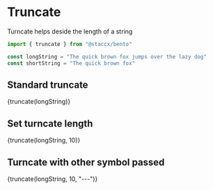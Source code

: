 
<Meta title="Formatting|Truncate" component={truncate}/>

# Truncate
Turncate helps deside the length of a string

```javascript
import { truncate } from "@staccx/bento"
```
```javascript
const longString = "The quick brown fox jumps over the lazy dog"
const shortString = "The quick brown fox"
```

## Standard truncate


<Preview>
  <Story name="Standard">
   <p>{truncate(longString)}</p>
  </Story>
</Preview>

## Set turncate length 

<Preview>
  <Story name="Set length">
   <p>{truncate(longString, 10)}</p>
  </Story>
</Preview>


## Turncate with other symbol passed

<Preview>
  <Story name="Set symbol">
   <p>{truncate(longString, 10, "---")}</p>
  </Story>
</Preview>
